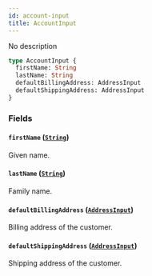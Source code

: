 ```yaml
---
id: account-input
title: AccountInput
---
```


No description

```graphql
type AccountInput {
  firstName: String
  lastName: String
  defaultBillingAddress: AddressInput
  defaultShippingAddress: AddressInput
}
```

### Fields

#### `firstName` ([`String`](/api-reference/scalars/string.mdx))

Given name.

#### `lastName` ([`String`](/api-reference/scalars/string.mdx))

Family name.

#### `defaultBillingAddress` ([`AddressInput`](/api-reference/inputs/address-input.mdx))

Billing address of the customer.

#### `defaultShippingAddress` ([`AddressInput`](/api-reference/inputs/address-input.mdx))

Shipping address of the customer.
